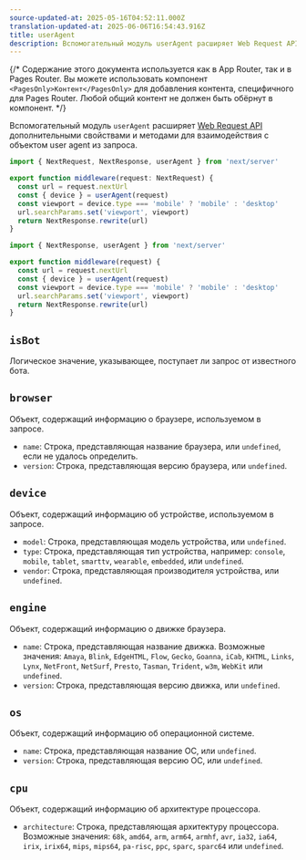 ```yaml
---
source-updated-at: 2025-05-16T04:52:11.000Z
translation-updated-at: 2025-06-06T16:54:43.916Z
title: userAgent
description: Вспомогательный модуль userAgent расширяет Web Request API дополнительными свойствами и методами для взаимодействия с объектом user agent из запроса.
---
```


{/* Содержание этого документа используется как в App Router, так и в Pages Router. Вы можете использовать компонент `<PagesOnly>Контент</PagesOnly>` для добавления контента, специфичного для Pages Router. Любой общий контент не должен быть обёрнут в компонент. */}

Вспомогательный модуль `userAgent` расширяет [Web Request API](https://developer.mozilla.org/docs/Web/API/Request) дополнительными свойствами и методами для взаимодействия с объектом user agent из запроса.

```ts filename="middleware.ts" switcher
import { NextRequest, NextResponse, userAgent } from 'next/server'

export function middleware(request: NextRequest) {
  const url = request.nextUrl
  const { device } = userAgent(request)
  const viewport = device.type === 'mobile' ? 'mobile' : 'desktop'
  url.searchParams.set('viewport', viewport)
  return NextResponse.rewrite(url)
}
```

```js filename="middleware.js" switcher
import { NextResponse, userAgent } from 'next/server'

export function middleware(request) {
  const url = request.nextUrl
  const { device } = userAgent(request)
  const viewport = device.type === 'mobile' ? 'mobile' : 'desktop'
  url.searchParams.set('viewport', viewport)
  return NextResponse.rewrite(url)
}
```

## `isBot`

Логическое значение, указывающее, поступает ли запрос от известного бота.

## `browser`

Объект, содержащий информацию о браузере, используемом в запросе.

- `name`: Строка, представляющая название браузера, или `undefined`, если не удалось определить.
- `version`: Строка, представляющая версию браузера, или `undefined`.

## `device`

Объект, содержащий информацию об устройстве, используемом в запросе.

- `model`: Строка, представляющая модель устройства, или `undefined`.
- `type`: Строка, представляющая тип устройства, например: `console`, `mobile`, `tablet`, `smarttv`, `wearable`, `embedded`, или `undefined`.
- `vendor`: Строка, представляющая производителя устройства, или `undefined`.

## `engine`

Объект, содержащий информацию о движке браузера.

- `name`: Строка, представляющая название движка. Возможные значения: `Amaya`, `Blink`, `EdgeHTML`, `Flow`, `Gecko`, `Goanna`, `iCab`, `KHTML`, `Links`, `Lynx`, `NetFront`, `NetSurf`, `Presto`, `Tasman`, `Trident`, `w3m`, `WebKit` или `undefined`.
- `version`: Строка, представляющая версию движка, или `undefined`.

## `os`

Объект, содержащий информацию об операционной системе.

- `name`: Строка, представляющая название ОС, или `undefined`.
- `version`: Строка, представляющая версию ОС, или `undefined`.

## `cpu`

Объект, содержащий информацию об архитектуре процессора.

- `architecture`: Строка, представляющая архитектуру процессора. Возможные значения: `68k`, `amd64`, `arm`, `arm64`, `armhf`, `avr`, `ia32`, `ia64`, `irix`, `irix64`, `mips`, `mips64`, `pa-risc`, `ppc`, `sparc`, `sparc64` или `undefined`.